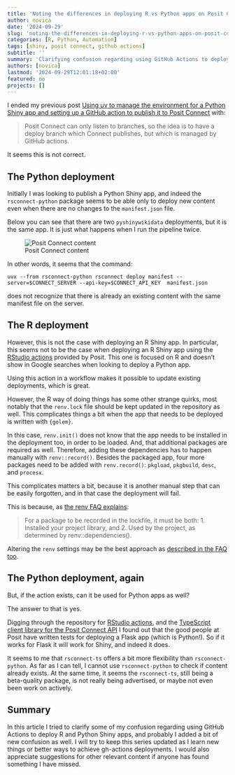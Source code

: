 ---
title: 'Noting the differences in deploying R vs Python apps on Posit Connect'
author: novica
date: '2024-09-29'
slug: 'noting-the-differences-in-deploying-r-vs-python-apps-on-posit-connect'
categories: [R, Python, Automation]
tags: [shiny, posit connect, github actions]
subtitle: ''
summary: 'Clarifying confusion regarding using GitHub Actions to deploy R and Python Shiny apps'
authors: [novica]
lastmod: '2024-09-29T12:01:18+02:00'
featured: no
projects: []
---

I ended my previous post [Using uv to manage the environment for a Python Shiny app and setting up a GitHub action 
  to publish it to Posit Connect](/post/using-uv-to-manage-the-environment-for-a-python-shiny-app-and-set-up-a-workflow-to-publish-it-to-posit-connect/) with:
  
  > Posit Connect can only listen to branches, so the idea is to have a deploy branch which Connect publishes, but which is managed by GitHub actions.

It seems this is not correct.

## The Python deployment

Initially I was looking to publish a Python Shiny app, and indeed the `rsconnect-python` package seems to be able only to deploy new content even when there are no changes to the `manifest.json` file. 

Below you can see that there are two `pyshinywikidata` deployments, but it is the same app. It is just what happens when I run the pipeline twice.

![Posit Connect content](images/Screenshot_20240928_212347.png)

In other words, it seems that the command:

```
uvx --from rsconnect-python rsconnect deploy manifest --server=$CONNECT_SERVER --api-key=$CONNECT_API_KEY  manifest.json
```

does not recognize that there is already an existing content with the same manifest file on the server.

## The R deployment

However, this is not the case with deploying an R Shiny app. In particular, this seems not to be the case when deploying an R Shiny app using the [RStudio actions](https://solutions.posit.co/operations/deploy-methods/ci-cd/github-actions/) provided by Posit. This one is focused on R and doesn't show in Google searches when looking to deploy a Python app.

Using this action in a workflow makes it possible to update existing deployments, which is great.

However, the R way of doing things has some other strange quirks, most notably that the `renv.lock` file should be kept updated in the repository as well. This complicates things a bit when the app that needs to be deployed is written with `{golem}`. 

In this case, `renv.init()` does not know that the app needs to be installed in the deployment too, in order to be loaded. And, that additional packages are required as well. Therefore, adding these dependencies has to happen manually with `renv::record()`. Besides the packaged app, four more packages need to be added with `renv.record()`: `pkgload`, `pkgbuild`, `desc`, and `procesx`.

This complicates matters a bit, because it is another manual step that can be easily forgotten, and in that case the deployment will fail.

This is because, as [the renv FAQ explains](https://rstudio.github.io/renv/articles/faq.html):

> For a package to be recorded in the lockfile, it must be both: 1. Installed your project library, and 2. Used by the project, as determined by renv::dependencies().

Altering the `renv` settings may be the best approach as [described in the FAQ too](https://rstudio.github.io/renv/articles/faq.html#capturing-explicit-dependencies).


## The Python deployment, again

But, if the action exists, can it be used for Python apps as well?

The answer to that is yes. 

Digging through the repository for [RStudio actions](https://github.com/rstudio/actions), and the [TypeScript client library for the Posit Connect API](https://github.com/rstudio/rsconnect-ts) I found out that the good people at Posit have written tests for deploying a Flask app (which is Python!). So if it works for Flask it will work for Shiny, and indeed it does.

It seems to me that `rsconnect-ts` offers a bit more flexibility than `rsconnect-python`. As far as I can tell, I cannot use `rsconnect-python` to check if content already exists. At the same time, it seems the `rsconnect-ts`, still being a beta-quality package, is not really being advertised, or maybe not even been work on actively. 


## Summary
In this article I tried to clarify some of my confusion regarding using GitHub Actions to deploy R and Python Shiny apps, and probably I added a bit of new confusion as well. I will try to keep this series updated as I learn new things or better ways to achieve gh-actions deployments. I would also appreciate suggestions for other relevant content if anyone has found something I have missed.
